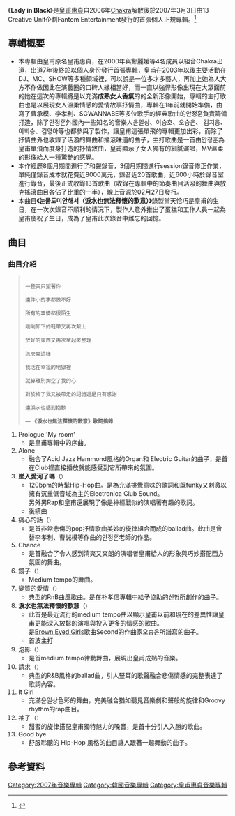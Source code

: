 {{Infobox Album
| Name        = '''Lady in Black'''
| Type        = [[專輯|專輯]]
| Artist      = 皇甫惠貞
| Cover       = Hwangbo- Lady In Black.jpg
| Alt         = 
|  Length        = 48:13
| Genre       = [[韓國流行音樂|韓國流行音樂]]
|  Released      = 2007年3月3日
|  Label         = Fantom Entertainment
|  Producer      = 安中勋等
| Reviews     = *Mnet– {{Rating|9.8|10}}9.8 [http://www.mnet.com/album/124168 link]
*Naver music – {{Rating|8.3|10}}8.3 [http://music.naver.com/album/index.nhn?albumId=46112 link]
|  Last album    = 
|  This album    =  '''Lady in Back'''<br /> (2007年)
|  Next album    = [[R2song|R2song]]<br /> (2009年)
| Misc           ={{Extra musicsample |Type=Album|filename=|title=《淚水也無法釋懷的歉意》}}

}}
《'''Lady in Black'''》是[[皇甫惠貞|皇甫惠貞]]自2006年[[Chakra_(組合)|Chakra]]解散後於2007年3月3日由13 Creative Unit企劃Fantom Entertainment發行的首張個人正規專輯。<ref name="album">{{cite news | language = ko | url = http://music.daum.net/artist/album/list?artistDetailId=5658 | title = 황보혜정(DAUM 앨범) | publisher = DAUM | date = 2012-02-02 }}{{Dead link|date=2020年3月 |bot=InternetArchiveBot |fix-attempted=yes }}</ref>

==專輯概要==
*本專輯由皇甫原名皇甫惠貞，在2000年與鄭麗媛等4名成員以組合Chakra出道，出道7年後終於以個人身份發行首張專輯，皇甫在2003年以後主要活動在DJ、MC、SHOW等多種領域裡，可以說是一位多才多藝人，再加上她為人大方不作做因此在演藝圈的口碑人緣相當好，而一直以強悍形像出現在大眾面前的她在這次的專輯將是以充滿'''成熟女人香氣'''的的全新形像開始，專輯的主打歌曲也是以展現女人溫柔情感的愛情故事抒情曲，專輯在1年前就開始準備，由寫了曹承模、李孝利、SGWANNABE等多位歌手的經典歌曲的안정훈負責籌備打造，除了안정훈外國內一些知名的音樂人윤일상、이승호、오승은、 김지웅、이희승、김영아等也都參與了製作，讓皇甫這張單飛的專輯更加出彩，而除了抒情曲外也收錄了活潑的舞曲和搖滾味道的曲子，主打歌曲是一首由안정훈為皇甫單飛而度身打造的抒情敘曲，皇甫顯示了女人獨有的細膩演唱，MV溫柔的形像給人一種驚艷的感覺。
*本作經歷8個月期間進行了和聲錄音，3個月期間進行session錄音修正作業，單純僅錄音成本就花費近8000萬元，錄音近20首歌曲，近600小時於錄音室進行錄音，最後正式收錄13首歌曲（收錄在專輯中的節奏曲目活潑的舞曲與放克搖滾曲目各佔了比重的一半），線上音源於02月27日發行。
*本曲目'''《눈물도미안해서（淚水也無法釋懷的歉意）》'''錄製當天恰巧是皇甫的生日，在一次次錄音不順利的情況下，製作人意外推出了蛋糕和工作人員一起為皇甫慶祝了生日，成為了皇甫此次錄音中難忘的回憶。

==曲目==
{{tracklist
| collapsed       = 
| headline        =
| total_length    = 48:13

| title1          = Prologue
| note1           = my room
| writer1         =
| lyrics1         = 
| music1          = 
| length1         = 0:51

| title2          = Alone
| note2           =
| writer2         =
| lyrics2         = 김태윤 
| music2          = 오승은 
| length2         = 3:57

| title3          = 연애할까요
| note3           =墜入愛河了嗎
| writer3         =
| lyrics3         = 김영아
| music3          = 김희원
| length3         = 3:11

| title4          =아픈말
| note4           =痛心的話
| writer4         =
| lyrics4         =김영아
| music4          =안정훈
| length4         = 4:31

| title5          = Chance
| note5           =
| writer5         =   
| lyrics5         = 서승희 
| music5          = 김희원
| length5         =3:37

| title6          =거울
| note6           =鏡子
| writer6         =
| lyrics6         =  이승호
| music6          =  안정훈,김지웅
| length6         = 4:23

| title7          =사랑이변하니
| note7           =變質的愛情
| writer7         = 
| lyrics7         =이태건
| music7          =신형
| length7         = 3:54

| title8          = 눈물도미안해서
| note8           =連淚水也抱歉
| writer8         =
| lyrics8         =이희승
| music8          =오승은
| length8         = 4:07

| title9          = 거품
| note9           =泡影
| writer9         =
| lyrics9         = 김태윤
| music9          = 김지웅
| length9         = 3:52

| title10         = 부탁해
| note10          =請求
| writer10        =
| lyrics10        = 이태건 
| music10         = 신형
| length10        = 3:53

| title11         = It Girl
| note11          = 
| writer11        = 
| lyrics11        = 최은하 
| music11         = 윤일상 
| length11        = 3:53

| title12         = 소매
| note12          = 袖子
| writer12        = 
| lyrics12        = 김이나 
| music12         =박정욱
| length12        = 4:04

| title13         = Goodbye
| note13          = 
| writer13        = 
| lyrics13        = [[趙美惠|Miryo]]<small>（[[Brown_Eyed_Girls|Brown Eyed Girls]]）</small>
| music13         =오승은 
| length13        = 3:29

}}
===曲目介紹===
<blockquote class="toccolours" style="text-align:center; width:230px; float:right; padding: 10px 15px 10px 10px; display:table;">
<small>
{{lang|ko|하루 종일 그대만 보네요}}<br/>
一整天只望著你<br/>
{{lang|ko|아주 사소한 일도 내가한 적 없는지}}<br/>
連件小的事都做不好<br/>
{{lang|ko|모든 게 낯설죠}}<br/>
所有的事情都很陌生<br/>
{{lang|ko|끈 풀린 신발 되묶어준 일도}}<br/>
剛剛卸下的鞋帶又再次繫上<br/>
{{lang|ko|놓고 온 물건을 다시 가 챙기는 일도}}<br/>
放好的東西又再次拿起來整理<br/>
{{lang|ko|어쩌면 그렇게}}<br/>
怎麼會這樣<br/>
{{lang|ko|난 행복한 지옥에 살아요}}<br/>
我活在幸福的地獄裡<br/>
{{lang|ko|내 가슴을 도려내 이별 했지만}}<br/>
就算離別掏空了我的心<br/>
{{lang|ko|주고 간 추억 고마움 뿐 여서}}<br/>
對於給了我又被帶走的記憶還是只有感謝<br/>
{{lang|ko|눈물도 미안해서}}<br/>
連淚水也感到抱歉<br/>
<p style="text-align: right;"> — '''《淚水也無法釋懷的歉意》歌詞摘錄'''</small>
</blockquote>
#Prologue 'My room'
#*是皇甫專輯中的序曲。
#Alone
#*融合了Acid Jazz Hammond風格的Organ和 Electric Guitar的曲子，是首在Club裡直接播放就能感受到它所帶來的氛圍。
#'''墜入愛河了嗎'''（<small>{{lang-ko|연애할까요}}）</small>
#*120bpm的時髦Hip-Hop曲。是為充滿挑釁意味的歌詞和既funky又刺激以擁有沉重低音域為主的Electronica Club Sound。<br/>另外男Rap和皇甫還展現了像是神經戰似的演唱著有趣的歌詞。
#*後續曲
#痛心的話（<small>{{lang-ko|아픈말}}）</small>
#*是首非常悲傷的pop抒情歌由美妙的旋律組合而成的ballad曲。此曲是曾替李孝利、曹誠模等作曲的안정훈老師的作品。
#Chance
#*是首融合了令人感到清爽又爽朗的演唱者皇甫給人的形象與巧妙搭配西方氛圍的舞曲。
#鏡子（<small>{{lang-ko|거울}}）</small>
#*Medium tempo的舞曲。
#變質的愛情（<small>{{lang-ko|사랑이 번하니}}） </small>
#*典型的RnB曲風歌曲。是在朴孝信專輯中給予協助的신형所創作的曲子。
#'''淚水也無法釋懷的歉意'''（<small>{{lang-ko|눈물도 미안해서}}）</small>
#*此首是最近流行的medium tempo曲以顯示皇甫以前和現在的差異性讓皇甫更能深入放鬆的演唱與投入更多的情感的歌曲。<br/>是[[Brown_Eyed_Girls|Brown Eyed Girls]]歌曲Second的作曲家오승은所譜寫的曲子。
#*首波主打
#泡影（<small>{{lang-ko|거품}}）</small> 
#*是首medium tempo律動舞曲，展現出皇甫成熟的音樂。
#請求（<small>{{lang-ko|부탁해}}）</small> 
#*典型的R&B風格的ballad曲，引人豎耳的歌聲融合悲傷情感的完整表達了歌詞內容。
#It Girl
#*充滿윤일상色彩的舞曲，完美融合猶如聽見音樂劇和聲般的旋律和Groovy rhythm的rap曲目。
#袖子（<small>{{lang-ko|소매}}）</small> 
#*甜蜜的旋律搭配皇甫獨特魅力的嗓音，是首十分引人入勝的歌曲。
#Good bye 
#*舒服聆聽的 Hip-Hop 風格的曲目讓人跟著一起舞動的曲子。

==參考資料==
{{reflist|2}}

{{皇甫惠貞}}

[[Category:2007年音樂專輯|Category:2007年音樂專輯]]
[[Category:韓國音樂專輯|Category:韓國音樂專輯]]
[[Category:皇甫惠貞音樂專輯|Category:皇甫惠貞音樂專輯]]